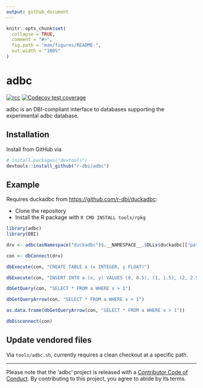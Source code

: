 ```yaml
---
output: github_document
---
```


<!-- README.md is generated from README.Rmd. Please edit that file -->

```r
knitr::opts_chunk$set(
  collapse = TRUE,
  comment = "#>",
  fig.path = "man/figures/README-",
  out.width = "100%"
)
```

# adbc

<!-- badges: start -->
[![rcc](https://github.com/r-dbi/adbc/workflows/rcc/badge.svg)](https://github.com/r-dbi/adbc/actions)
[![Codecov test coverage](https://codecov.io/gh/r-dbi/adbc/branch/master/graph/badge.svg)](https://codecov.io/gh/r-dbi/adbc?branch=master)
<!-- badges: end -->

adbc is an DBI-compliant interface to databases supporting the experimental adbc database.

## Installation

Install from GitHub via

```r
# install.packages("devtools")
devtools::install_github("r-dbi/adbc")
```

## Example

Requires duckadbc from <https://github.com/r-dbi/duckadbc>:

- Clone the repository
- Install the R package with `R CMD INSTALL tools/rpkg`

```r
library(adbc)
library(DBI)

drv <- adbc(asNamespace("duckadbc")$.__NAMESPACE__.$DLLs$duckadbc[["path"]], "duckdb_adbc_init")

con <- dbConnect(drv)

dbExecute(con, "CREATE TABLE a (x INTEGER, y FLOAT)")

dbExecute(con, "INSERT INTO a (x, y) VALUES (0, 0.5), (1, 1.5), (2, 2.5)")

dbGetQuery(con, "SELECT * FROM a WHERE x > 1")

dbGetQueryArrow(con, "SELECT * FROM a WHERE x > 1")

as.data.frame(dbGetQueryArrow(con, "SELECT * FROM a WHERE x > 1"))

dbDisconnect(con)
```

## Update vendored files

Via `tools/adbc.sh`, currently requires a clean checkout at a specific path.

---

Please note that the 'adbc' project is released with a
[Contributor Code of Conduct](CODE_OF_CONDUCT.md).
By contributing to this project, you agree to abide by its terms.
